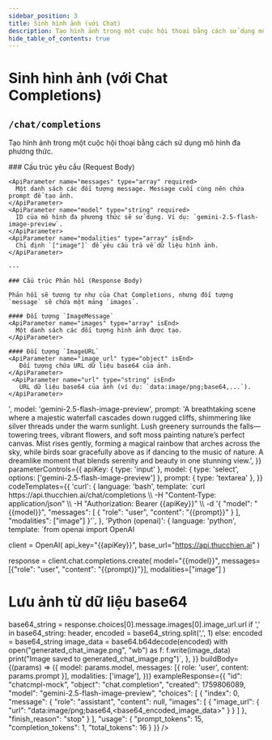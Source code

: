 ```yaml
---
sidebar_position: 3
title: Sinh hình ảnh (với Chat)
description: Tạo hình ảnh trong một cuộc hội thoại bằng cách sử dụng mô hình đa phương thức.
hide_table_of_contents: true
---
```



# Sinh hình ảnh (với Chat Completions)

## <Badge method="POST" /> `/chat/completions`

Tạo hình ảnh trong một cuộc hội thoại bằng cách sử dụng mô hình đa phương thức.

<ApiReferenceLayout>
  <LeftColumn>
    ### Cấu trúc yêu cầu (Request Body)

    <ApiParameter name="messages" type="array" required>
      Một danh sách các đối tượng message. Message cuối cùng nên chứa prompt để tạo ảnh.
    </ApiParameter>
    <ApiParameter name="model" type="string" required>
      ID của mô hình đa phương thức sẽ sử dụng. Ví dụ: `gemini-2.5-flash-image-preview`.
    </ApiParameter>
    <ApiParameter name="modalities" type="array" isEnd>
      Chỉ định `["image"]` để yêu cầu trả về dữ liệu hình ảnh.
    </ApiParameter>

    ---

    ### Cấu trúc Phản hồi (Response Body)

    Phản hồi sẽ tương tự như của Chat Completions, nhưng đối tượng `message` sẽ chứa một mảng `images`.

    #### Đối tượng `ImageMessage`
    <ApiParameter name="images" type="array" isEnd>
      Một danh sách các đối tượng hình ảnh được tạo.
    </ApiParameter>

    #### Đối tượng `ImageURL`
    <ApiParameter name="image_url" type="object" isEnd>
       Đối tượng chứa URL dữ liệu base64 của ảnh.
    </ApiParameter>
     <ApiParameter name="url" type="string" isEnd>
       URL dữ liệu base64 của ảnh (ví dụ: `data:image/png;base64,...`).
    </ApiParameter>

  </LeftColumn>
  <RightColumn>
    <InteractiveApiRequest
      apiUrl="https://api.thucchien.ai/chat/completions"
      initialParameters={{
        apiKey: '<your_api_key>',
        model: 'gemini-2.5-flash-image-preview',
        prompt: 'A breathtaking scene where a majestic waterfall cascades down rugged cliffs, shimmering like silver threads under the warm sunlight. Lush greenery surrounds the falls—towering trees, vibrant flowers, and soft moss painting nature’s perfect canvas. Mist rises gently, forming a magical rainbow that arches across the sky, while birds soar gracefully above as if dancing to the music of nature. A dreamlike moment that blends serenity and beauty in one stunning view.',
      }}
      parameterControls={{
        apiKey: { type: 'input' },
        model: { type: 'select', options: ['gemini-2.5-flash-image-preview'] },
        prompt: { type: 'textarea' },
      }}
      codeTemplates={{
        'curl': {
          language: 'bash',
          template: `curl https://api.thucchien.ai/chat/completions \\
  -H "Content-Type: application/json" \\
  -H "Authorization: Bearer {{apiKey}}" \\
  -d '{
    "model": "{{model}}",
    "messages": [
      {
        "role": "user",
        "content": "{{prompt}}"
      }
    ],
    "modalities": ["image"]
  }'`,
        },
        'Python (openai)': {
          language: 'python',
          template: `from openai import OpenAI

client = OpenAI(
    api_key="{{apiKey}}",
    base_url="https://api.thucchien.ai"
)

response = client.chat.completions.create(
    model="{{model}}",
    messages=[{"role": "user", "content": "{{prompt}}"}],
    modalities=["image"]
)

# Lưu ảnh từ dữ liệu base64
base64_string = response.choices[0].message.images[0].image_url.url
if ',' in base64_string:
    header, encoded = base64_string.split(',', 1)
else:
    encoded = base64_string
image_data = base64.b64decode(encoded)
with open("generated_chat_image.png", "wb") as f:
    f.write(image_data)
print("Image saved to generated_chat_image.png")`,
        },
      }}
      buildBody={(params) => ({
        model: params.model,
        messages: [{ role: 'user', content: params.prompt }],
        modalities: ['image'],
      })}
      exampleResponse={{
        "id": "chatcmpl-mock",
        "object": "chat.completion",
        "created": 1759806089,
        "model": "gemini-2.5-flash-image-preview",
        "choices": [
          {
            "index": 0,
            "message": {
              "role": "assistant",
              "content": null,
              "images": [
                {
                  "image_url": {
                    "url": "data:image/png;base64,<base64_encoded_image_data>"
                  }
                }
              ]
            },
            "finish_reason": "stop"
          }
        ],
        "usage": {
          "prompt_tokens": 15,
          "completion_tokens": 1,
          "total_tokens": 16
        }
      }}
    />
  </RightColumn>
</ApiReferenceLayout>

